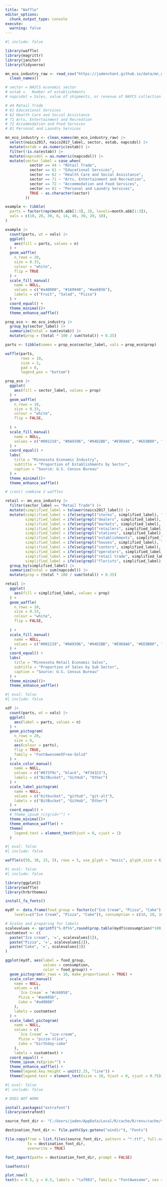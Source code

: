 ```yaml
---
title: "Waffle"
editor_options: 
  chunk_output_type: console
execute:
  warning: false
---
```


```r
#| include: false

library(waffle)
library(magrittr)
library(janitor)
library(tidyverse)

mn_eco_industry_raw <- read_csv("https://jadenchant.github.io/data/mn_eco_industry2017.csv") |>
  clean_names()

# sector = NAICS economic sector 
# estab =	Number of establishments
# napcsdol = Sales, value of shipments, or revenue of NAPCS collection code ($1,000)

# 44 Retail Trade
# 61 Educational Services
# 62 Health Care and Social Assistance
# 71 Arts, Entertainment and Recreation
# 72 Accommodation and Food Services
# 81 Personal and Laundry Services
```

```r
mn_eco_industry <- clean_names(mn_eco_industry_raw) |>
  select(naics2017, naics2017_label, sector, estab, napcsdol) |>
  mutate(estab = as.numeric(estab)) |>
  filter(!is.na(estab)) |>
  mutate(napcsdol = as.numeric(napcsdol)) |>
  mutate(sector_label = case_when(
           sector == 44 ~ "Retail Trade",
           sector == 61 ~ "Educational Services",
           sector == 62 ~ "Health Care and Social Assistance",
           sector == 71 ~ "Arts, Entertainment and Recreation",
           sector == 72 ~ "Accommodation and Food Services",
           sector == 81 ~ "Personal and Laundry Services",
           TRUE ~ as.character(sector)
         ))
```


```r
example <- tibble(
  parts = factor(rep(month.abb[1:3], 3), levels=month.abb[1:3]),
  vals = c(10, 20, 30, 6, 14, 40, 30, 20, 10),
)

example |>
  count(parts, wt = vals) |>
  ggplot(
    aes(fill = parts, values = n)
  ) +
  geom_waffle(
    n_rows = 20,
    size = 0.33, 
    colour = "white",
    flip = TRUE
  ) +
  scale_fill_manual(
    name = NULL,
    values = c("#a40000", "#169948", "#ae6056"),
    labels = c("Fruit", "Salad", "Pizza")
  ) +
  coord_equal() +
  theme_minimal()+
  theme_enhance_waffle()
```


```r
prop_eco <- mn_eco_industry |>
  group_by(sector_label) |>
  summarize(total = sum(estab)) |>
  mutate(prop = (total * 100 / sum(total)) + 0.35)

parts <- tibble(names = prop_eco$sector_label, vals = prop_eco$prop)

waffle(parts, 
       rows = 10,
       size = 2,
       pad = 0,
       legend_pos = "bottom")

prop_eco |>
  ggplot(
    aes(fill = sector_label, values = prop)
  ) +
  geom_waffle(
    n_rows = 10,
    size = 0.33, 
    colour = "white",
    flip = FALSE,
    
  ) +
  scale_fill_manual(
    name = NULL,
    values = c("#001219", "#0A9396", "#94D2BD", "#E9D8A6", "#EE9B00", "#CA6702")
  ) +
  coord_equal() +
  labs(
    title = "Minnesota Economic Industry",
    subtitle = "Proportion of Establishments by Sector",
    caption = "Source: U.S. Census Bureau"
  ) +
  theme_minimal()+
  theme_enhance_waffle()

# iron() combine 2 waffles
```


```r
retail <- mn_eco_industry |>
  filter(sector_label == "Retail Trade") |>
  mutate(simplified_label = tolower(naics2017_label)) |>
  mutate(simplified_label = ifelse(grepl("stores", simplified_label), "Stores", simplified_label),
         simplified_label = ifelse(grepl("dealers", simplified_label), "Dealers", simplified_label),
         simplified_label = ifelse(grepl("markets", simplified_label), "Markets", simplified_label),
         simplified_label = ifelse(grepl("retailers", simplified_label), "Retailers", simplified_label),
         simplified_label = ifelse(grepl("stations", simplified_label), "Stations", simplified_label),
         simplified_label = ifelse(grepl("establishments", simplified_label), "Establishments", simplified_label),
         simplified_label = ifelse(grepl("houses", simplified_label), "Houses", simplified_label),
         simplified_label = ifelse(grepl("centers", simplified_label), "Centers", simplified_label),
         simplified_label = ifelse(grepl("operators", simplified_label), "Operators", simplified_label),
         simplified_label = ifelse(grepl("retail trade", simplified_label), "Retailers", simplified_label),
         simplified_label = ifelse(grepl("florists", simplified_label), "Stores", simplified_label)) |>
  group_by(simplified_label) |>
  summarize(total = sum(napcsdol)) |>
  mutate(prop = (total * 100 / sum(total)) + 0.35)
```


```r
retail |>
  ggplot(
    aes(fill = simplified_label, values = prop)
  ) +
  geom_waffle(
    n_rows = 10,
    size = 0.33, 
    colour = "white",
    flip = FALSE,
    
  ) +
  scale_fill_manual(
    name = NULL,
    values = c("#001219", "#0A9396", "#94D2BD", "#E9D8A6", "#EE9B00", "#CA6702")
  ) +
  coord_equal() +
  labs(
    title = "Minnesota Retail Economic Sales",
    subtitle = "Proportion of Sales by Sub Sector",
    caption = "Source: U.S. Census Bureau"
  ) +
  theme_minimal()+
  theme_enhance_waffle()
```






























```r
#| eval: false
#| include: false

xdf |>
  count(parts, wt = vals) |>
  ggplot(
    aes(label = parts, values = n)
  ) +
  geom_pictogram(
    n_rows = 20, 
    size = 6, 
    aes(colour = parts), 
    flip = TRUE,
    family = "FontAwesome5Free-Solid"
  ) +
  scale_color_manual(
    name = NULL,
    values = c("#073f9c", "black", "#f34323"),
    labels = c("BitBucket", "GitHub", "Other")
  ) +
  scale_label_pictogram(
    name = NULL,
    values = c("bitbucket", "github", "git-alt"),
    labels = c("BitBucket", "GitHub", "Other")
  ) +
  coord_equal() +
  # theme_ipsum_rc(grid="") +
  theme_minimal()+
  theme_enhance_waffle() +
  theme(
    legend.text = element_text(hjust = 0, vjust = 1)
  )
```

```r
#| eval: false
#| include: false

waffle(c(50, 30, 15, 5), rows = 5, use_glyph = "music", glyph_size = 6)
```

```r
#| eval: false
#| include: false

library(ggplot2)
library(waffle)
library(hrbrthemes)

install_fa_fonts()

mydf <- data.frame(food_group = factor(c("Ice Cream", "Pizza", "Cake"),
    levels=c("Ice Cream", "Pizza", "Cake")), consumption = c(10, 20, 10))

# Scales and preparing for labels
scalevalues <- sprintf("%.0f%%",round(prop.table(mydf$consumption)*100, 3))
customtext <- c(
  paste("Ice cream", '=', scalevalues[1]),
  paste("Pizza", '=', scalevalues[2]),
  paste("Cake", '=', scalevalues[3])
)

ggplot(mydf, aes(label = food_group, 
                 values = consumption, 
                 color = food_group)) +
  geom_pictogram(n_rows = 10, make_proportional = TRUE) +
  scale_color_manual(
    name = NULL,
    values = c(
      `Ice Cream` = "#c68958",
      Pizza = "#ae6056",
      Cake = "#a40000"
    ),
    labels = customtext
  ) +
  scale_label_pictogram(
    name = NULL,
    values = c(
      `Ice Cream` = "ice-cream",
      Pizza = "pizza-slice",
      Cake = "birthday-cake"
    ), 
    labels = customtext) +
  coord_equal() +
  theme_ipsum_rc(grid="") +
  theme_enhance_waffle() +
  theme(legend.key.height = unit(2.25, "line")) +
  theme(legend.text = element_text(size = 10, hjust = 0, vjust = 0.75))
```

```r
#| eval: false
#| include: false

# DOES NOT WORK

install.packages("extrafont")
library(extrafont)

source_font_dir <- "C:/Users/jaden/AppData/Local/R/cache/R/renv/cache/v5/R-4.3/x86_64-w64-mingw32/waffle/1.0.2/b4a5d1a3036a7e6a63439b16b3ad39fc/waffle/fonts"

destination_font_dir <- file.path(Sys.getenv("windir"), "Fonts")

file.copy(from = list.files(source_font_dir, pattern = "*.ttf", full.names = TRUE), 
          to = destination_font_dir, 
          overwrite = TRUE)

font_import(paths = destination_font_dir, prompt = FALSE)

loadfonts()

plot.new()
text(x = 0.5, y = 0.5, labels = "\uf083", family = "FontAwesome", cex = 5, col = "darkblue")
```

